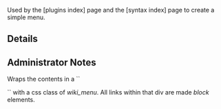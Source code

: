 {{aside( page="plugins index")}}

Used by the [plugins index] page and the [syntax index] page to create a simple menu.

== Details ==

{{plugin plugin="menu"}}

== Administrator Notes ==

Wraps the contents in a ``<div>`` with a css class of ''wiki_menu''.
All links within that div are made ''block'' elements.
